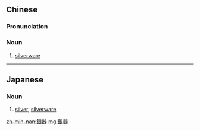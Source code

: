 {{also|银器}}
==Chinese==
{{zh-forms|s=银器}}

===Pronunciation===
{{zh-pron
|m=yínqì
|c=ngan4 hei3
|h=pfs=ngiùn-hi
|mn=gîn-khì/gûn-khì
|cat=n
}}

===Noun===
{{zh-noun}}

# [[silverware]]

----

==Japanese==
{{ja-kanjitab|ぎん|き|yomi=on}}

===Noun===
{{ja-noun|ぎんき}}

# [[silver]], [[silverware]] {{gloss|knives, forks and spoons}}

[[zh-min-nan:銀器]]
[[mg:銀器]]